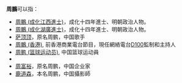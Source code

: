'''周鵬'''可以指：
* [[周鵬_(成化江西進士)|周鵬 (成化江西進士)]]，成化十四年進士、明朝政治人物。
* [[周鵬_(成化湖廣進士)|周鵬 (成化湖廣進士)]]，成化十四年進士、明朝政治人物。
* [[萨顶顶|萨顶顶]]，原名周鹏，中国歌手
* [[周鵬_(香港)|周鵬 (香港)]], 前香港商業電台節目，現任網絡電台[[D100|D100]]監制和主持人
* [[周鹏_(篮球运动员)|周鹏 (篮球运动员)]], 中国篮球运动員
* {{tsl|en|Zhou Peng (canoeist)|周鹏 (皮划艇运动员)}}
* [[周富裕|周富裕]]，原名周鹏，中国企业家
* [[鹿道森|鹿道森]]，本名周鹏，中国攝影師
{{消歧義|P|cat=二字周姓人名消歧义}}